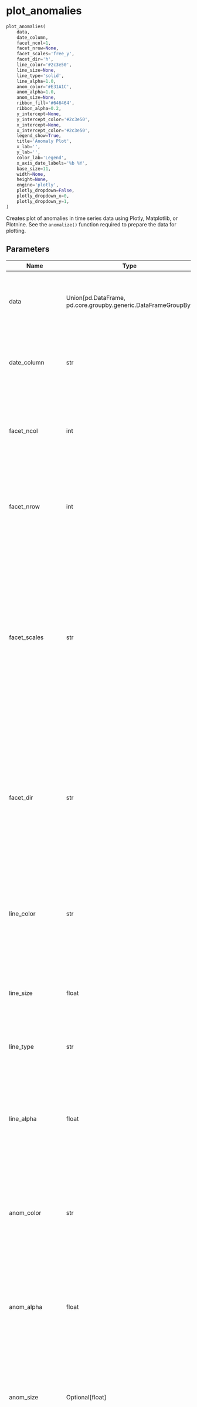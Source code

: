 # plot_anomalies { #pytimetk.plot_anomalies }

```python
plot_anomalies(
    data,
    date_column,
    facet_ncol=1,
    facet_nrow=None,
    facet_scales='free_y',
    facet_dir='h',
    line_color='#2c3e50',
    line_size=None,
    line_type='solid',
    line_alpha=1.0,
    anom_color='#E31A1C',
    anom_alpha=1.0,
    anom_size=None,
    ribbon_fill='#646464',
    ribbon_alpha=0.2,
    y_intercept=None,
    y_intercept_color='#2c3e50',
    x_intercept=None,
    x_intercept_color='#2c3e50',
    legend_show=True,
    title='Anomaly Plot',
    x_lab='',
    y_lab='',
    color_lab='Legend',
    x_axis_date_labels='%b %Y',
    base_size=11,
    width=None,
    height=None,
    engine='plotly',
    plotly_dropdown=False,
    plotly_dropdown_x=0,
    plotly_dropdown_y=1,
)
```

Creates plot of anomalies in time series data using Plotly, Matplotlib,
or Plotnine. See the `anomalize()` function required to prepare the
data for plotting.

## Parameters {.doc-section .doc-section-parameters}

| Name               | Type                                                            | Description                                                                                                                                                                                                                                                                                                                                                                                                                                                                        | Default          |
|--------------------|-----------------------------------------------------------------|------------------------------------------------------------------------------------------------------------------------------------------------------------------------------------------------------------------------------------------------------------------------------------------------------------------------------------------------------------------------------------------------------------------------------------------------------------------------------------|------------------|
| data               | Union\[pd.DataFrame, pd.core.groupby.generic.DataFrameGroupBy\] | The input data for the plot. It can be either a DataFrame or a grouped DataFrame. Polars inputs are supported via the `.tk` accessor.                                                                                                                                                                                                                                                                                                                                              | _required_       |
| date_column        | str                                                             | The `date_column` parameter is a string that specifies the name of the column in the dataframe that contains the dates for the plot.                                                                                                                                                                                                                                                                                                                                               | _required_       |
| facet_ncol         | int                                                             | The `facet_ncol` parameter determines the number of columns in the facet grid. It specifies how many subplots will be arranged horizontally in the plot.                                                                                                                                                                                                                                                                                                                           | `1`              |
| facet_nrow         | int                                                             | The `facet_nrow` parameter determines the number of rows in the facet grid. It specifies how many subplots will be arranged vertically in the grid.                                                                                                                                                                                                                                                                                                                                | `None`           |
| facet_scales       | str                                                             | The `facet_scales` parameter determines the scaling of the y-axis in the facetted plots. It can take the following values: - "free_y": The y-axis scale will be free for each facet, but the x-axis   scale will be fixed for all facets. This is the default value. - "free_x": The y-axis scale will be free for each facet, but the x-axis   scale will be fixed for all facets. - "free": The y-axis scale will be free for each facet (subplot). This   is the default value. | `'free_y'`       |
| facet_dir          | str                                                             | The `facet_dir` parameter determines the direction in which the facets (subplots) are arranged. It can take two possible values: - "h": The facets will be arranged horizontally (in rows). This is the   default value. - "v": The facets will be arranged vertically (in columns).                                                                                                                                                                                               | `'h'`            |
| line_color         | str                                                             | The `line_color` parameter is used to specify the color of the lines in the time series plot. It accepts a string value representing a color code or name. The default value is "#2c3e50", which corresponds to a dark blue color.                                                                                                                                                                                                                                                 | `'#2c3e50'`      |
| line_size          | float                                                           | The `line_size` parameter is used to specify the size of the lines in the time series plot. It determines the thickness of the lines.                                                                                                                                                                                                                                                                                                                                              | `None`           |
| line_type          | str                                                             | The `line_type` parameter is used to specify the type of line to be used in the time series plot.                                                                                                                                                                                                                                                                                                                                                                                  | `'solid'`        |
| line_alpha         | float                                                           | The `line_alpha` parameter controls the transparency of the lines in the time series plot. It accepts a value between 0 and 1, where 0 means completely transparent (invisible) and 1 means completely opaque (solid).                                                                                                                                                                                                                                                             | `1.0`            |
| anom_color         | str                                                             | The `anom_color` parameter is used to specify the color of the anomalies in the plot. It accepts a string value representing a color code or name. The default value is `#E31A1C`, which corresponds to a shade of red.                                                                                                                                                                                                                                                            | `'#E31A1C'`      |
| anom_alpha         | float                                                           | The `anom_alpha` parameter controls the transparency (alpha) of the anomaly points in the plot. It accepts a float value between 0 and 1, where 0 means completely transparent and 1 means completely opaque.                                                                                                                                                                                                                                                                      | `1.0`            |
| anom_size          | Optional\[float\]                                               | The `anom_size` parameter is used to specify the size of the markers used to represent anomalies in the plot. It is an optional parameter, and if not provided, a default value will be used.                                                                                                                                                                                                                                                                                      | `None`           |
| ribbon_fill        | str                                                             | The `ribbon_fill` parameter is used to specify the fill color of the ribbon that represents the range of anomalies in the plot. It accepts a string value representing a color code or name.                                                                                                                                                                                                                                                                                       | `'#646464'`      |
| ribbon_alpha       | float                                                           | The parameter `ribbon_alpha` controls the transparency of the ribbon fill in the plot. It accepts a float value between 0 and 1, where 0 means completely transparent and 1 means completely opaque. A higher value will make the ribbon fill more visible, while a lower value will make it                                                                                                                                                                                       | `0.2`            |
| y_intercept        | float                                                           | The `y_intercept` parameter is used to add a horizontal line to the plot at a specific y-value. It can be set to a numeric value to specify the y-value of the intercept. If set to `None` (default), no y-intercept line will be added to the plot                                                                                                                                                                                                                                | `None`           |
| y_intercept_color  | str                                                             | The `y_intercept_color` parameter is used to specify the color of the y-intercept line in the plot. It accepts a string value representing a color code or name. The default value is "#2c3e50", which corresponds to a dark blue color. You can change this value.                                                                                                                                                                                                                | `'#2c3e50'`      |
| x_intercept        | str                                                             | The `x_intercept` parameter is used to add a vertical line at a specific x-axis value on the plot. It is used to highlight a specific point or event in the time series data. - By default, it is set to `None`, which means no vertical line will be   added. - You can use a date string to specify the x-axis value of the intercept.   For example, "2020-01-01" would add a vertical line at the beginning   of the year 2020.                                                | `None`           |
| x_intercept_color  | str                                                             | The `x_intercept_color` parameter is used to specify the color of the vertical line that represents the x-intercept in the plot. By default, it is set to "#2c3e50", which is a dark blue color. You can change this value to any valid color code.                                                                                                                                                                                                                                | `'#2c3e50'`      |
| legend_show        | bool                                                            | The `legend_show` parameter is a boolean indicating whether or not to show the legend in the plot. If set to True, the legend will be displayed. The default value is True.                                                                                                                                                                                                                                                                                                        | `True`           |
| title              | str                                                             | The title of the plot.                                                                                                                                                                                                                                                                                                                                                                                                                                                             | `'Anomaly Plot'` |
| x_lab              | str                                                             | The `x_lab` parameter is used to specify the label for the x-axis in the plot. It is a string that represents the label text.                                                                                                                                                                                                                                                                                                                                                      | `''`             |
| y_lab              | str                                                             | The `y_lab` parameter is used to specify the label for the y-axis in the plot. It is a string that represents the label for the y-axis.                                                                                                                                                                                                                                                                                                                                            | `''`             |
| color_lab          | str                                                             | The `color_lab` parameter is used to specify the label for the legend or color scale in the plot. It is used to provide a description of the colors used in the plot, typically when a color column is specified.                                                                                                                                                                                                                                                                  | `'Legend'`       |
| x_axis_date_labels | str                                                             | The `x_axis_date_labels` parameter is used to specify the format of the date labels on the x-axis of the plot. It accepts a string representing the format of the date labels. For  example, "%b %Y" would display the month abbreviation and year (e.g., Jan 2020).                                                                                                                                                                                                               | `'%b %Y'`        |
| base_size          | float                                                           | The `base_size` parameter is used to set the base font size for the plot. It determines the size of the text elements such as axis labels, titles, and legends.                                                                                                                                                                                                                                                                                                                    | `11`             |
| width              | int                                                             | The `width` parameter is used to specify the width of the plot. It determines the horizontal size of the plot in pixels.                                                                                                                                                                                                                                                                                                                                                           | `None`           |
| height             | int                                                             | The `height` parameter is used to specify the height of the plot in pixels. It determines the vertical size of the plot when it is rendered.                                                                                                                                                                                                                                                                                                                                       | `None`           |
| engine             | str                                                             | The `engine` parameter specifies the plotting library to use for creating the time series plot. It can take one of the following values:  - "plotly" (interactive): Use the plotly library to create the plot.    This is the default value. - "plotnine" (static): Use the plotnine library to create the plot.   This is the default value. - "matplotlib" (static): Use the matplotlib library to create the plot.                                                              | `'plotly'`       |
| plotly_dropdown    | bool                                                            | For analyzing many plots. When set to True and groups are provided, the function switches from faceting to create a dropdown menu to switch between different groups. Default: `False`.                                                                                                                                                                                                                                                                                            | `False`          |
| plotly_dropdown_x  | float                                                           | The x-axis location of the dropdown. Default: 0.                                                                                                                                                                                                                                                                                                                                                                                                                                   | `0`              |
| plotly_dropdown_y  | float                                                           | The y-axis location of the dropdown. Default: 1.                                                                                                                                                                                                                                                                                                                                                                                                                                   | `1`              |

## Returns {.doc-section .doc-section-returns}

| Name   | Type                                                          | Description                                                                                                                                                                                                            |
|--------|---------------------------------------------------------------|------------------------------------------------------------------------------------------------------------------------------------------------------------------------------------------------------------------------|
|        | A plot object, depending on the specified `engine` parameter: | - If `engine` is set to 'plotnine' or 'matplotlib', the function returns   a plot object that can be further customized or displayed. - If `engine` is set to 'plotly', the function returns a plotly figure   object. |

## See Also {.doc-section .doc-section-see-also}

`anomalize()`: The `anomalize()` function is used to prepare the data for
               plotting anomalies in a time series data.

## Examples {.doc-section .doc-section-examples}

```python
# EXAMPLE 1: SINGLE TIME SERIES
import pytimetk as tk
import pandas as pd
import numpy as np

# Create a date range
date_rng = pd.date_range(start='2021-01-01', end='2024-01-01', freq='MS')

# Generate some random data with a few outliers
np.random.seed(42)
data = np.random.randn(len(date_rng)) * 10 + 25
data[3] = 100  # outlier

# Create a DataFrame
df = pd.DataFrame(date_rng, columns=['date'])
df['value'] = data

# Anomalize the data
anomalize_df = tk.anomalize(
    df, "date", "value",
    method = "twitter",
    iqr_alpha = 0.10,
    clean_alpha = 0.75,
    clean = "min_max",
)
```

``` python
# Visualize the anomaly bands, plotly engine
(
     anomalize_df
        .plot_anomalies(
            date_column = "date",
            engine = "plotly",
        )
)
```

``` python
# Visualize the anomaly bands, plotly engine
(
     anomalize_df
        .plot_anomalies(
            date_column = "date",
            engine = "plotnine",
        )
)
```

``` python
# EXAMPLE 2: MULTIPLE TIME SERIES
import pytimetk as tk
import pandas as pd

df = tk.load_dataset("walmart_sales_weekly", parse_dates=["Date"])[["id", "Date", "Weekly_Sales"]]

anomalize_df = (
    df
        .groupby('id')
        .anomalize(
            "Date", "Weekly_Sales",
        )
)
```

``` python
# Visualize the anomaly bands, plotly engine
(
    anomalize_df
        .groupby(["id"])
        .plot_anomalies(
            date_column = "Date",
            facet_ncol = 2,
            width = 800,
            height = 800,
            engine = "plotly",
        )
)
```

``` python
# Visualize the anomaly bands, plotly engine, plotly dropdown
(
    anomalize_df
        .groupby(["id"])
        .plot_anomalies(
            date_column = "Date",
            engine = "plotly",
            plotly_dropdown=True,
            plotly_dropdown_x=1.05,
            plotly_dropdown_y=1.15
        )
)
```

``` python
# Visualize the anomaly bands, matplotlib engine
(
    anomalize_df
        .groupby(["id"])
        .plot_anomalies(
            date_column = "Date",
            facet_ncol = 2,
            width = 800,
            height = 800,
            engine = "matplotlib",
        )
)
```